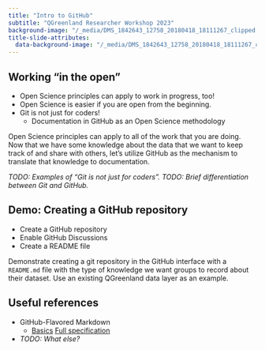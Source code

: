 ```yaml
---
title: "Intro to GitHub"
subtitle: "QGreenland Researcher Workshop 2023"
background-image: "/_media/DMS_1842643_12758_20180418_18111267_clipped.jpg"
title-slide-attributes:
  data-background-image: "/_media/DMS_1842643_12758_20180418_18111267_clipped.jpg"
---
```


## Working "in the open"

* Open Science principles can apply to work in progress, too!
* Open Science is easier if you are open from the beginning.
* Git is not just for coders!
    * Documentation in GitHub as an Open Science methodology

::: {.notes}
Open Science principles can apply to all of the work that you are doing. Now that we
have some knowledge about the data that we want to keep track of and share with others,
let's utilize GitHub as the mechanism to translate that knowledge to documentation.

_TODO: Examples of "Git is not just for coders"._
_TODO: Brief differentiation between Git and GitHub._
:::


## Demo: Creating a GitHub repository

* Create a GitHub repository
* Enable GitHub Discussions
* Create a README file

::: {.notes}
Demonstrate creating a git repository in the GitHub interface with a `README.md` file
with the type of knowledge we want groups to record about their dataset. Use an existing
QGreenland data layer as an example.
:::


## Useful references

* GitHub-Flavored Markdown
    * [Basics](https://docs.github.com/en/get-started/writing-on-github/getting-started-with-writing-and-formatting-on-github/basic-writing-and-formatting-syntax)
      [Full specification](https://github.github.com/gfm/)
* _TODO: What else?_
